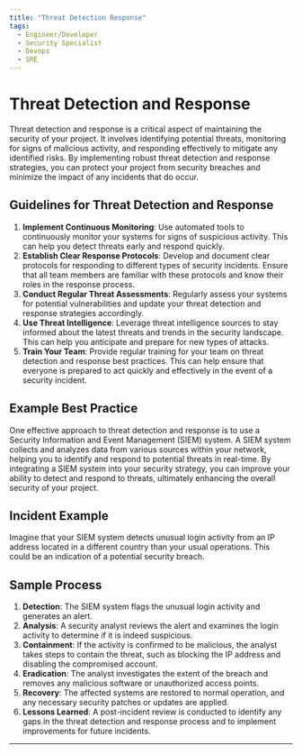 ```yaml
---
title: "Threat Detection Response"
tags:
  - Engineer/Developer
  - Security Specialist
  - Devops
  - SRE
---
```



<TagProvider>
<TagFilter />

# Threat Detection and Response

<TagList tags={frontmatter.tags} />
<AttributionList contributors={frontmatter.contributors} />

Threat detection and response is a critical aspect of maintaining the security of your project. It involves identifying
potential threats, monitoring for signs of malicious activity, and responding effectively to mitigate any identified
risks. By implementing robust threat detection and response strategies, you can protect your project from security
breaches and minimize the impact of any incidents that do occur.

## Guidelines for Threat Detection and Response

1. **Implement Continuous Monitoring**: Use automated tools to continuously monitor your systems for signs of suspicious
activity. This can help you detect threats early and respond quickly.
2. **Establish Clear Response Protocols**: Develop and document clear protocols for responding to different types of
security incidents. Ensure that all team members are familiar with these protocols and know their roles in the response
process.
3. **Conduct Regular Threat Assessments**: Regularly assess your systems for potential vulnerabilities and update your
threat detection and response strategies accordingly.
4. **Use Threat Intelligence**: Leverage threat intelligence sources to stay informed about the latest threats and
trends in the security landscape. This can help you anticipate and prepare for new types of attacks.
5. **Train Your Team**: Provide regular training for your team on threat detection and response best practices. This can
help ensure that everyone is prepared to act quickly and effectively in the event of a security incident.

## Example Best Practice

One effective approach to threat detection and response is to use a Security Information and Event Management (SIEM)
system. A SIEM system collects and analyzes data from various sources within your network, helping you to identify and
respond to potential threats in real-time. By integrating a SIEM system into your security strategy, you can improve
your ability to detect and respond to threats, ultimately enhancing the overall security of your project.

## Incident Example

Imagine that your SIEM system detects unusual login activity from an IP address located in a different country than your
usual operations. This could be an indication of a potential security breach.

## Sample Process

1. **Detection**: The SIEM system flags the unusual login activity and generates an alert.
2. **Analysis**: A security analyst reviews the alert and examines the login activity to determine if it is indeed
suspicious.
3. **Containment**: If the activity is confirmed to be malicious, the analyst takes steps to contain the threat, such as
blocking the IP address and disabling the compromised account.
4. **Eradication**: The analyst investigates the extent of the breach and removes any malicious software or unauthorized
access points.
5. **Recovery**: The affected systems are restored to normal operation, and any necessary security patches or updates
are applied.
6. **Lessons Learned**: A post-incident review is conducted to identify any gaps in the threat detection and response
process and to implement improvements for future incidents.

---

</TagProvider>
<ContributeFooter />
